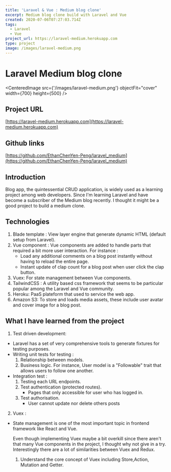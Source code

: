 ```yaml
---
title: 'Laravel & Vue : Medium blog clone'
excerpt: Medium blog clone build with Laravel and Vue
created: 2020-07-06T07:27:03.714Z
tags:
  - Laravel
  - Vue
project_url: https://laravel-medium.herokuapp.com
type: project
image: /images/laravel-medium.png
---
```


# Laravel Medium blog clone

<CenteredImage
  src={'/images/laravel-medium.png'}
  objectFit="cover"
  width={700}
  height={500}
/>

## Project URL

[https://laravel-medium.herokuapp.com](https://laravel-medium.herokuapp.com)

## Github links

[https://github.com/EthanChenYen-Peng/laravel_medium](https://github.com/EthanChenYen-Peng/laravel_medium)

## Introduction

Blog app, the quintessential CRUD application, is widely used as a learning project among web developers. Since I'm learning Laravel and have become a subscriber of the Medium blog recently. I thought it might be a good project to build a medium clone.

## Technologies

1. Blade template : View layer engine that generate dynamic HTML (default setup from Laravel).
2. Vue component : Vue components are added to handle parts that required a bit more user interaction. For instance :
   - Load any additional comments on a blog post instantly without having to reload the entire page.
   - Instant update of clap count for a blog post when user click the clap button.
3. Vuex: For state management between Vue components.
4. TailwindCSS : A utility based css framework that seems to be particular popular among the Laravel and Vue community.
5. Heroku: PaaS plateform that used to service the web app.
6. Amazon S3: To store and loads media assets, these include user avatar and cover image for a blog post.

## What I have learned from the project

1. Test driven development:

- Laravel has a set of very comprehensive tools to generate fixtures for testing purposes.
- Writing unit tests for testing :
  1. Relationship between models.
  2. Business logic. For instance, User model is a "Followable" trait that allows users to follow one another.
- Integration test :
  1. Testing each URL endpoints.
  2. Test authentication (protected routes).
     - Pages that only accessible for user who has logged in.
  3. Test authorisation.
     - User cannot update nor delete others posts

2. Vuex :

- State management is one of the most important topic in frontend framework like React and Vue.

  Even though implementing Vuex maybe a bit overkill since there aren't that many Vue components in the project, I thought why not give in a try. Interestingly there are a lot of similarities between Vuex and Redux.

  1. Understand the core concept of Vuex including Store,Action, Mutation and Getter.
